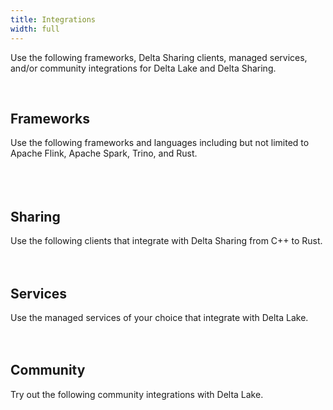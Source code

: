 ```yaml
---
title: Integrations
width: full
---
```


Use the following frameworks, Delta Sharing clients, managed services, and/or community integrations for Delta Lake and Delta Sharing.

<br />
<h2>Frameworks</h2>
Use the following frameworks and languages including but not limited to Apache
Flink, Apache Spark, Trino, and Rust.
<br />
<JsonCardDataList data="connectors" />

<br />
<br />
<br />
<h2>Sharing</h2>
Use the following clients that integrate with Delta Sharing from C++ to Rust.
<br />
<JsonCardDataList data="sharing" />

<br />
<br />
<h2>Services</h2>
Use the managed services of your choice that integrate with Delta Lake.
<br />
<JsonCardDataList data="services" />

<br />
<br />
<h2>Community</h2>
Try out the following community integrations with Delta Lake.
<br />
<JsonCardDataList data="community" />
